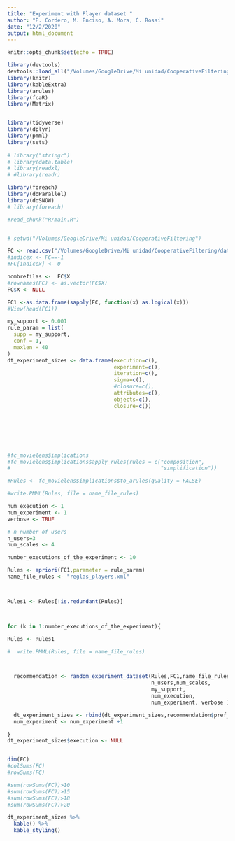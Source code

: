 ```yaml
---
title: "Experiment with Player dataset "
author: "P. Cordero, M. Enciso, A. Mora, C. Rossi"
date: "12/2/2020"
output: html_document
---
```


```r
knitr::opts_chunk$set(echo = TRUE)

```

```r
library(devtools)
devtools::load_all("/Volumes/GoogleDrive/Mi unidad/CooperativeFiltering")
library(knitr)
library(kableExtra)
library(arules)
library(fcaR)
library(Matrix)


library(tidyverse)
library(dplyr)
library(pmml)
library(sets)
 
# library("stringr")
# library(data.table)
# library(readxl)
# #library(readr)

library(foreach)
library(doParallel)
library(doSNOW)
# library(foreach)

#read_chunk("R/main.R")


# setwd("/Volumes/GoogleDrive/Mi unidad/CooperativeFiltering")

FC <- read.csv("/Volumes/GoogleDrive/Mi unidad/CooperativeFiltering/datasets/pesPlayers2016ModificadoFINAL.csv")
#indicex <- FC==-1
#FC[indicex] <- 0

nombrefilas <-  FC$X
#rownames(FC) <- as.vector(FC$X)
FC$X <- NULL

FC1 <-as.data.frame(sapply(FC, function(x) as.logical(x)))
#View(head(FC1))

my_support <- 0.001
rule_param = list(
  supp = my_support,
  conf = 1,
  maxlen = 40
)
dt_experiment_sizes <- data.frame(execution=c(),
                                  experiment=c(),
                                  iteration=c(),
                                  sigma=c(),
                                  #closure=c(),
                                  attributes=c(),
                                  objects=c(),
                                  closure=c())







#fc_movielens$implications
#fc_movielens$implications$apply_rules(rules = c("composition",
#                                                "simplification"))

#Rules <- fc_movielens$implications$to_arules(quality = FALSE)

#write.PMML(Rules, file = name_file_rules)

num_execution <- 1
num_experiment <- 1
verbose <- TRUE

# n number of users
n_users=3
num_scales <- 4

number_executions_of_the_experiment <- 10

Rules <- apriori(FC1,parameter = rule_param)
name_file_rules <- "reglas_players.xml"



Rules1 <- Rules[!is.redundant(Rules)]



for (k in 1:number_executions_of_the_experiment){

Rules <- Rules1

#  write.PMML(Rules, file = name_file_rules)



  recommendation <- random_experiment_dataset(Rules,FC1,name_file_rules,
                                              n_users,num_scales,
                                              my_support,
                                              num_execution,
                                              num_experiment, verbose )

  dt_experiment_sizes <- rbind(dt_experiment_sizes,recommendation$pref_sizes )
  num_experiment <- num_experiment +1

}
dt_experiment_sizes$execution <- NULL



```
 
 
 
```r
dim(FC)
#colSums(FC)
#rowSums(FC)

#sum(rowSums(FC))>10
#sum(rowSums(FC))>15
#sum(rowSums(FC))>18
#sum(rowSums(FC))>20

dt_experiment_sizes %>%
  kable() %>%
  kable_styling()


```
 
 
